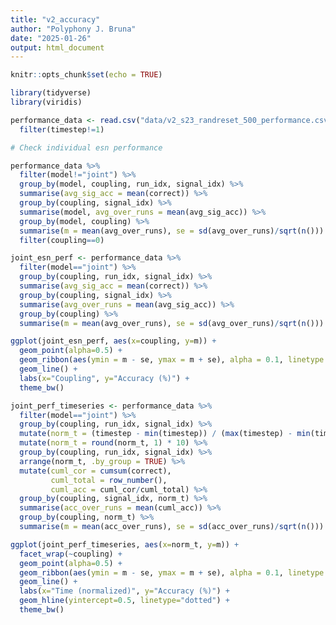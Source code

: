 ```yaml
---
title: "v2_accuracy"
author: "Polyphony J. Bruna"
date: "2025-01-26"
output: html_document
---
```


```r
knitr::opts_chunk$set(echo = TRUE)
```

```r
library(tidyverse)
library(viridis)
```

```r
performance_data <- read.csv("data/v2_s23_randreset_500_performance.csv") %>%
  filter(timestep!=1)
```

```r
# Check individual esn performance

performance_data %>%
  filter(model!="joint") %>%
  group_by(model, coupling, run_idx, signal_idx) %>%
  summarise(avg_sig_acc = mean(correct)) %>%
  group_by(coupling, signal_idx) %>%
  summarise(model, avg_over_runs = mean(avg_sig_acc)) %>%
  group_by(model, coupling) %>%
  summarise(m = mean(avg_over_runs), se = sd(avg_over_runs)/sqrt(n())) %>%
  filter(coupling==0)
```

```r
joint_esn_perf <- performance_data %>% 
  filter(model=="joint") %>%
  group_by(coupling, run_idx, signal_idx) %>%
  summarise(avg_sig_acc = mean(correct)) %>%
  group_by(coupling, signal_idx) %>%
  summarise(avg_over_runs = mean(avg_sig_acc)) %>%
  group_by(coupling) %>%
  summarise(m = mean(avg_over_runs), se = sd(avg_over_runs)/sqrt(n()))

ggplot(joint_esn_perf, aes(x=coupling, y=m)) +
  geom_point(alpha=0.5) +
  geom_ribbon(aes(ymin = m - se, ymax = m + se), alpha = 0.1, linetype = 0) +
  geom_line() +
  labs(x="Coupling", y="Accuracy (%)") +
  theme_bw()
```

```r
joint_perf_timeseries <- performance_data %>%
  filter(model=="joint") %>%
  group_by(coupling, run_idx, signal_idx) %>%
  mutate(norm_t = (timestep - min(timestep)) / (max(timestep) - min(timestep))) %>%
  mutate(norm_t = round(norm_t, 1) * 10) %>%
  group_by(coupling, run_idx, signal_idx) %>%
  arrange(norm_t, .by_group = TRUE) %>%
  mutate(cuml_cor = cumsum(correct),
         cuml_total = row_number(),
         cuml_acc = cuml_cor/cuml_total) %>%
  group_by(coupling, signal_idx, norm_t) %>%
  summarise(acc_over_runs = mean(cuml_acc)) %>%
  group_by(coupling, norm_t) %>%
  summarise(m = mean(acc_over_runs), se = sd(acc_over_runs)/sqrt(n()))

ggplot(joint_perf_timeseries, aes(x=norm_t, y=m)) +
  facet_wrap(~coupling) +
  geom_point(alpha=0.5) +
  geom_ribbon(aes(ymin = m - se, ymax = m + se), alpha = 0.1, linetype = 0) +
  geom_line() +
  labs(x="Time (normalized)", y="Accuracy (%)") +
  geom_hline(yintercept=0.5, linetype="dotted") +
  theme_bw()
```


